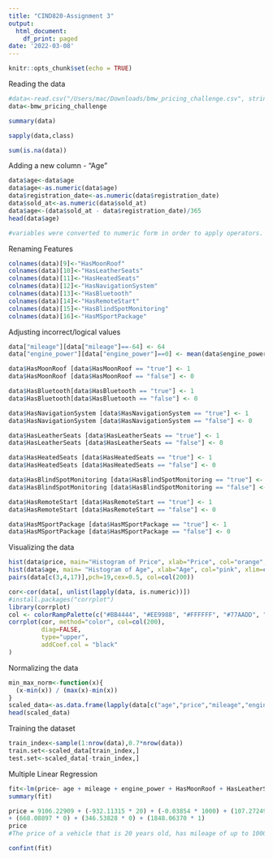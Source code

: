 ```yaml
---
title: "CIND820-Assignment 3"
output:
  html_document:
    df_print: paged
date: '2022-03-08'
---
```


```r
knitr::opts_chunk$set(echo = TRUE)
```

Reading the data
```r
#data<-read.csv("/Users/mac/Downloads/bmw_pricing_challenge.csv", stringsAsFactors = FALSE, sep=",", header = TRUE)
data<-bmw_pricing_challenge

summary(data)

sapply(data,class)

sum(is.na(data))
```
Adding a new column - "Age"
```r
data$age<-data$age
data$age<-as.numeric(data$age)
data$registration_date<-as.numeric(data$registration_date)
data$sold_at<-as.numeric(data$sold_at)
data$age<-(data$sold_at - data$registration_date)/365
head(data$age)

#variables were converted to numeric form in order to apply operators.
```
Renaming Features
```r
colnames(data)[9]<-"HasMoonRoof"
colnames(data)[10]<-"HasLeatherSeats"
colnames(data)[11]<-"HasHeatedSeats"
colnames(data)[12]<-"HasNavigationSystem"
colnames(data)[13]<-"HasBluetooth"
colnames(data)[14]<-"HasRemoteStart"
colnames(data)[15]<-"HasBlindSpotMonitoring"
colnames(data)[16]<-"HasMSportPackage"
```

Adjusting incorrect/logical values
```r
data["mileage"][data["mileage"]==-64] <- 64
data["engine_power"][data["engine_power"]==0] <- mean(data$engine_power)

data$HasMoonRoof [data$HasMoonRoof == "true"] <- 1
data$HasMoonRoof [data$HasMoonRoof == "false"] <- 0

data$HasBluetooth[data$HasBluetooth == "true"] <- 1
data$HasBluetooth[data$HasBluetooth == "false"] <- 0

data$HasNavigationSystem [data$HasNavigationSystem == "true"] <- 1
data$HasNavigationSystem [data$HasNavigationSystem == "false"] <- 0

data$HasLeatherSeats [data$HasLeatherSeats == "true"] <- 1
data$HasLeatherSeats [data$HasLeatherSeats == "false"] <- 0

data$HasHeatedSeats [data$HasHeatedSeats == "true"] <- 1
data$HasHeatedSeats [data$HasHeatedSeats == "false"] <- 0

data$HasBlindSpotMonitoring [data$HasBlindSpotMonitoring == "true"] <- 1
data$HasBlindSpotMonitoring [data$HasBlindSpotMonitoring == "false"] <- 0

data$HasRemoteStart [data$HasRemoteStart == "true"] <- 1
data$HasRemoteStart [data$HasRemoteStart == "false"] <- 0

data$HasMSportPackage [data$HasMSportPackage == "true"] <- 1
data$HasMSportPackage [data$HasMSportPackage == "false"] <- 0

```

Visualizing the data
```r
hist(data$price, main="Histogram of Price", xlab="Price", col="orange", xlim=(c(0,50000)))
hist(data$age, main= "Histogram of Age", xlab="Age", col="pink", xlim=c(0,25))
pairs(data[c(3,4,17)],pch=19,cex=0.5, col=col(200))

cor<-cor(data[, unlist(lapply(data, is.numeric))])
#install.packages("corrplot")
library(corrplot)
col <- colorRampPalette(c("#BB4444", "#EE9988", "#FFFFFF", "#77AADD", "#4477AA"))
corrplot(cor, method="color", col=col(200),  
         diag=FALSE,
         type="upper",
         addCoef.col = "black"
)

```

Normalizing the data
```r
min_max_norm<-function(x){
  (x-min(x)) / (max(x)-min(x))
}
scaled_data<-as.data.frame(lapply(data[c("age","price","mileage","engine_power" ,"HasMoonRoof", "HasLeatherSeats", "HasHeatedSeats", "HasNavigationSystem", "HasBluetooth", "HasRemoteStart", "HasBlindSpotMonitoring", "HasMSportPackage")], min_max_norm))
head(scaled_data)
```

Training the dataset
```r
train_index<-sample(1:nrow(data),0.7*nrow(data))
train.set<-scaled_data[train_index,]
test.set<-scaled_data[-train_index,]
```

Multiple Linear Regression

```r
fit<-lm(price~ age + mileage + engine_power + HasMoonRoof + HasLeatherSeats + HasHeatedSeats + HasNavigationSystem + HasBluetooth + HasRemoteStart + HasBlindSpotMonitoring +HasMSportPackage , data=data)
summary(fit)

price = 9106.22909 + (-932.11315 * 20) + (-0.03854 * 1000) + (107.27249 * 145) + (1609.00099 * 1) + (491.47920 * 0) + (1030.41476 * 1) + ( 2828.75985 * 1) + (-320.68982 * 0)
+ (668.08897 * 0) + (346.53828 * 0) + (1848.06370 * 1)
price
#The price of a vehicle that is 20 years old, has mileage of up to 1000km and engine power of 145 with the following features: Moon roof, heated seats, navigation system and MSport Package is $11448.11

confint(fit)
```

